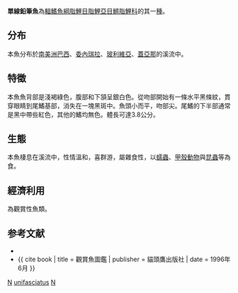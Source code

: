 {{Speciesbox 
| color = pink
| taxon = Nannostomus unifasciatus
| image = Nannostomus unifasciatus.jpg
| status = NE
| status_system = IUCN3.1
| authority =  [[Steindachner|Steindachner]], 1876
| synonyms = *''Poecilobrycon ocellatus''<br /><small>Eigenmann, 1909</small>
}}
'''單線鉛筆魚'''為[[輻鰭魚綱|輻鰭魚綱]][[脂鯉目|脂鯉目]][[脂鯉亞目|脂鯉亞目]][[鱂脂鯉科|鱂脂鯉科]]的其一[[種|種]]。

==分布==
本魚分布於[[南美洲|南美洲]][[巴西|巴西]]、[[委內瑞拉|委內瑞拉]]、[[玻利維亞|玻利維亞]]、[[蓋亞那|蓋亞那]]的溪流中。

==特徵==
本魚魚背部是淺褐綠色，腹部和下頷呈銀白色。從吻部開始有一條水平黑條紋，貫穿眼睛到尾鰭基部，消失在一塊黑斑中。魚頭小而平，吻部尖。尾鰭的下半部通常是黑中帶些紅色，其他的鰭均無色。體長可達3.8公分。

==生態==
本魚棲息在溪流中，性情溫和，喜群游，屬雜食性，以[[蠕蟲|蠕蟲]]、[[甲殼動物|甲殼動物]]與[[昆蟲|昆蟲]]等為食。

==經濟利用==
為觀賞性魚類。

==参考文献==
{{refbegin}}
*{{FishBase_species|genus=Nannostomus|species=unifasciatus|year=2011|month=12}}
*{{ cite book | title = 觀賞魚圖鑑 | publisher = 貓頭鷹出版社 | date = 1996年6月 }}
{{refend}}
{{Taxonbar|from=Q3757847}}

[[Category:觀賞魚|N]]
[[Category:鉛筆魚屬|unifasciatus]]
[[Category:1876年描述的魚類|N]]